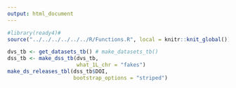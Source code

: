 ```yaml
---
output: html_document
---
```


```r
#library(ready4)#
source("../../../../../../R/Functions.R", local = knitr::knit_global())
```

```r
dvs_tb <- get_datasets_tb() # make_datasets_tb()
dss_tb <- make_dss_tb(dvs_tb,
                      what_1L_chr = "fakes")
make_ds_releases_tbl(dss_tb$DOI,
                     bootstrap_options = "striped")

```



